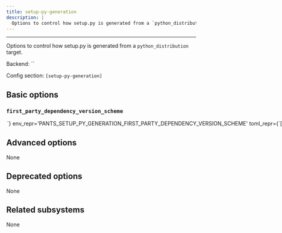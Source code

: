 ```yaml
---
title: setup-py-generation
description: |
  Options to control how setup.py is generated from a `python_distribution` target.
---
```



---

Options to control how setup.py is generated from a `python_distribution` target.

Backend: <span className="color--primary">``</span>

Config section: <span className="color--primary">`[setup-py-generation]`</span>

<span className={styles.options}>

## Basic options

### `first_party_dependency_version_scheme`

<Option
  cli_repr={`--setup-py-generation-first-party-dependency-version-scheme=<FirstPartyDependencyVersionScheme>`}
  env_repr='PANTS_SETUP_PY_GENERATION_FIRST_PARTY_DEPENDENCY_VERSION_SCHEME'
  toml_repr={`[setup-py-generation]
first_party_dependency_version_scheme = <FirstPartyDependencyVersionScheme>`}
  one_of='exact, compatible, any'
  default_repr={`exact`}
>

What version to set in `install_requires` when a `python_distribution` depends on other `python_distribution`s. If `exact`, will use `==`. If `compatible`, will use `~=`. If `any`, will leave off the version. See https://www.python.org/dev/peps/pep-0440/#version-specifiers.

</Option>

## Advanced options

None

## Deprecated options

None

## Related subsystems

None

</span>
